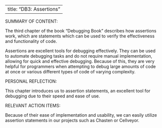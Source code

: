 

---
title: "DB3: Assertions"
---

SUMMARY OF CONTENT:

The third chapter of the book "Debugging Book" describes how assertions work, which are statements which can be used to verify the effectiveness and functionality of code.

Assertions are excellent tools for debugging effectively. They can be used to automate debugging tasks and do not require manual implementation, allowing for quick and effective debugging. Because of this, they are very helpful for programmers when attempting to debug large amounts of code at once or various different types of code of varying complexity.

PERSONAL REFLECTION:

This chapter introduces us to assertion statements, an excellent tool for debugging due to their speed and ease of use.

RELEVANT ACTION ITEMS:

Because of their ease of implementation and usability, we can easily utilize assertion statements in our projects such as Chasten or Cellveyor.